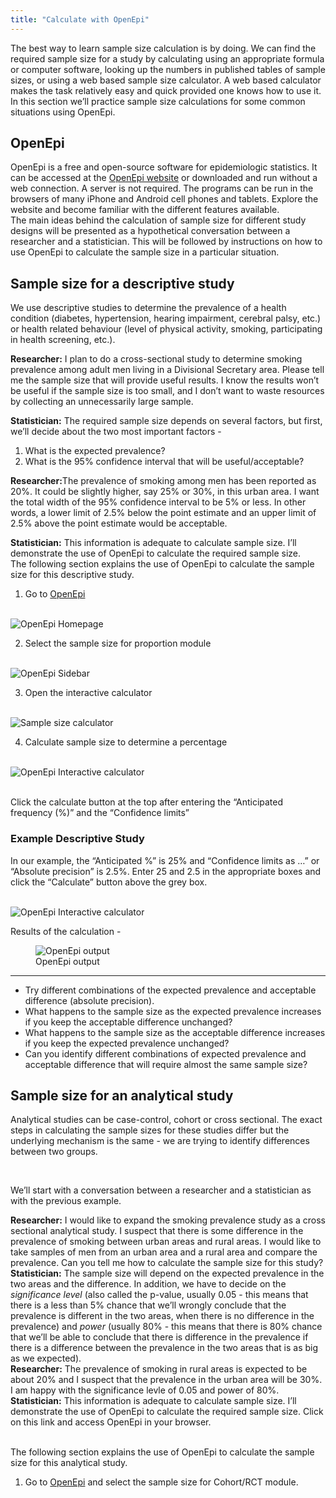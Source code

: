 ```yaml
---
title: "Calculate with OpenEpi"
---
```


The best way to learn sample size calculation is by doing. We can find the required sample size for a study by calculating using an appropriate formula or computer software, looking up the numbers in published tables of sample sizes, or using a web based sample size calculator. A web based calculator makes the task relatively easy and quick provided one knows how to use it. In this section we'll practice sample size calculations for some common situations using OpenEpi.

## OpenEpi

OpenEpi is a free and open-source software for epidemiologic statistics. It can be accessed at the [OpenEpi website](https://www.openepi.com/Menu/OE_Menu.htm){target="_blank"} or downloaded and run without a web connection. A server is not required. The programs can be run in the browsers of many iPhone and Android cell phones and tablets. Explore the website and become familiar with the different features available.\
The main ideas behind the calculation of sample size for different study designs will be presented as a hypothetical conversation between a researcher and a statistician. This will be followed by instructions on how to use OpenEpi to calculate the sample size in a particular situation.

## Sample size for a descriptive study

We use descriptive studies to determine the prevalence of a health condition (diabetes, hypertension, hearing impairment, cerebral palsy, etc.) or health related behaviour (level of physical activity, smoking, participating in health screening, etc.).

**Researcher:** I plan to do a cross-sectional study to determine smoking prevalence among adult men living in a Divisional Secretary area. Please tell me the sample size that will provide useful results. I know the results won't be useful if the sample size is too small, and I don't want to waste resources by collecting an unnecessarily large sample.

**Statistician:** The required sample size depends on several factors, but first, we'll decide about the two most important factors -

1.  What is the expected prevalence?
2.  What is the 95% confidence interval that will be useful/acceptable?

**Researcher:**The prevalence of smoking among men has been reported as 20%. It could be slightly higher, say 25% or 30%, in this urban area. I want the total width of the 95% confidence interval to be 5% or less. In other words, a lower limit of 2.5% below the point estimate and an upper limit of 2.5% above the point estimate would be acceptable.

**Statistician:** This information is adequate to calculate sample size. I'll demonstrate the use of OpenEpi to calculate the required sample size. 
\
The following section explains the use of OpenEpi to calculate the sample size for this descriptive study.

1.  Go to [OpenEpi](https://www.openepi.com/Menu/OE_Menu.htm){target="_blank"}

\
![OpenEpi Homepage](figures/oe_ss_1.png)

2.  Select the sample size for proportion module

\
![OpenEpi Sidebar](figures/oe_ss_2.png)

3.  Open the interactive calculator

\
![Sample size calculator](figures/oe_ss_3.png)

4.  Calculate sample size to determine a percentage

\
![OpenEpi Interactive calculator](figures/oe_ss_4.png)

\
Click the calculate button at the top after entering the "Anticipated frequency (%)" and the "Confidence limits"

### Example Descriptive Study

In our example, the "Anticipated %" is 25% and "Confidence limits as ..." or "Absolute precision" is 2.5%. Enter 25 and 2.5 in the appropriate boxes and click the "Calculate" button above the grey box.

\
![OpenEpi Interactive calculator](figures/oe_ss_5.png)

Results of the calculation -

![OpenEpi output](figures/oe_ss_6.png)

------------------------------------------------------------------------

-   Try different combinations of the expected prevalence and acceptable difference (absolute precision).
-   What happens to the sample size as the expected prevalence increases if you keep the acceptable difference unchanged?
-   What happens to the sample size as the acceptable difference increases if you keep the expected prevalence unchanged?
-   Can you identify different combinations of expected prevalence and acceptable difference that will require almost the same sample size?  


## Sample size for an analytical study

Analytical studies can be case-control, cohort or cross sectional. The exact steps in calculating the sample sizes for these studies differ but the underlying mechanism is the same - we are trying to identify differences between two groups.

\

We'll start with a conversation between a researcher and a statistician as with the previous example.  

**Researcher:** I would like to expand the smoking prevalence study as a cross sectional analytical study. I suspect that there is some difference in the prevalence of smoking between urban areas and rural areas. I would like to take samples of men from an urban area and a rural area and compare the prevalence. Can you tell me how to calculate the sample size for this study?  
**Statistician:** The sample size will depend on the expected prevalence in the two areas and the difference. In addition, we have to decide on the *significance level* (also called the p-value, usually 0.05 - this means that there is a less than 5% chance that we'll wrongly conclude that the prevalence is different in the two areas, when there is no difference in the prevalence) and *power* (usually 80% - this means that there is 80% chance that we'll be able to conclude that there is difference in the prevalence if there is a difference between the prevalence in the two areas that is as big as we expected).  
**Researcher:** The prevalence of smoking in rural areas is expected to be about 20% and I suspect that the prevalence in the urban area will be 30%. I am happy with the significance levle of 0.05 and power of 80%.  
**Statistician:** This information is adequate to calculate sample size. I'll demonstrate the use of OpenEpi to calculate the required sample size. Click on this link and access OpenEpi in your browser.  

\
The following section explains the use of OpenEpi to calculate the sample size for this analytical study.

1.  Go to [OpenEpi](https://www.openepi.com/SampleSize/SSCohort.htm){target="_blank"} and select the sample size for Cohort/RCT module.


